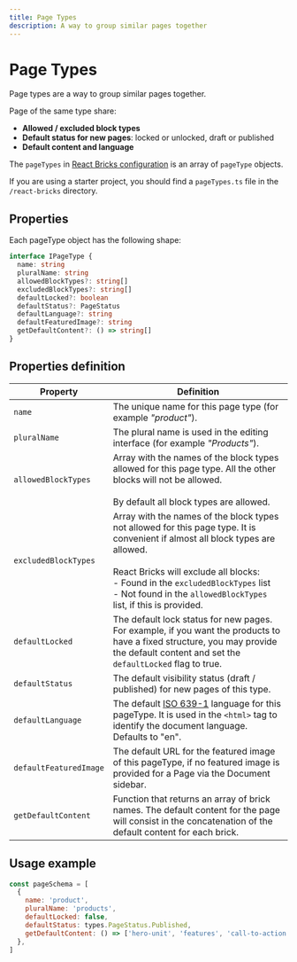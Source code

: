 ```yaml
---
title: Page Types
description: A way to group similar pages together
---
```


# Page Types

Page types are a way to group similar pages together.

Page of the same type share:

- **Allowed / excluded block types**
- **Default status for new pages**: locked or unlocked, draft or published
- **Default content and language**

The `pageTypes` in [React Bricks configuration](/docs/configuration/configuration) is an array of `pageType` objects.

If you are using a starter project, you should find a `pageTypes.ts` file in the `/react-bricks` directory.

## Properties

Each pageType object has the following shape:

```ts
interface IPageType {
  name: string
  pluralName: string
  allowedBlockTypes?: string[]
  excludedBlockTypes?: string[]
  defaultLocked?: boolean
  defaultStatus?: PageStatus
  defaultLanguage?: string
  defaultFeaturedImage?: string
  getDefaultContent?: () => string[]
}
```

## Properties definition

| Property | Definition |
| --- | --- |
| `name` | The unique name for this page type (for example _"product"_). |
| `pluralName` | The plural name is used in the editing interface (for example _"Products"_). |
| `allowedBlockTypes` | Array with the names of the block types allowed for this page type. All the other blocks will not be allowed.<br /><br />By default all block types are allowed. |
| `excludedBlockTypes` | Array with the names of the block types not allowed for this page type. It is convenient if almost all block types are allowed.<br /><br />React Bricks will exclude all blocks:<br />- Found in the `excludedBlockTypes` list<br />- Not found in the `allowedBlockTypes` list, if this is provided. |
| `defaultLocked` | The default lock status for new pages. For example, if you want the products to have a fixed structure, you may provide the default content and set the `defaultLocked` flag to true. |
| `defaultStatus` | The default visibility status (draft / published) for new pages of this type. |
| `defaultLanguage` | The default [ISO 639-1](https://en.wikipedia.org/wiki/List_of_ISO_639-1_codes) language for this pageType. It is used in the `<html>` tag to identify the document language. Defaults to "en". |
| `defaultFeaturedImage` | The default URL for the featured image of this pageType, if no featured image is provided for a Page via the Document sidebar. |
| `getDefaultContent` | Function that returns an array of brick names. The default content for the page will consist in the concatenation of the default content for each brick. |

## Usage example

```jsx
const pageSchema = [
  {
    name: 'product',
    pluralName: 'products',
    defaultLocked: false,
    defaultStatus: types.PageStatus.Published,
    getDefaultContent: () => ['hero-unit', 'features', 'call-to-action'],
  },
]
```
